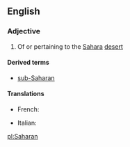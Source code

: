 ==English==

===Adjective===
{{en-adj}}

# Of or pertaining to the [[Sahara]] [[desert]]

====Derived terms====
*[[sub-Saharan]]

====Translations====
{{trans-top|related to the Sahara desert}}
* French: {{t+|fr|saharien|m}}
{{trans-mid}}
* Italian: {{t-|it|sahariano}}
{{trans-bottom}}

[[pl:Saharan]]